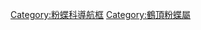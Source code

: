 {{Navbox
|name  = 鶴頂粉蝶屬
|title = [[鶴頂粉蝶屬]]
|state = {{{state|autocollapse}}}
|listclass = hlist

|above = [[粉蝶科]]⊇[[粉蝶亞科]]⊇[[襟粉蝶族]]⊇秀粉蝶演化支⊇[[鶴頂粉蝶屬]]:

|list1  = 
* [[橙端粉蝶|鶴頂粉蝶]] ''H. glaucippe''
* [[紅翅鶴頂粉蝶]] ''H. leucippe''
}}<noinclude>

{{collapsible option}}
[[Category:粉蝶科導航框]]
[[Category:鶴頂粉蝶屬]]
</noinclude>